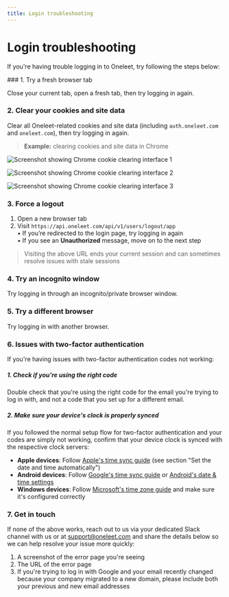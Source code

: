 ```yaml
---
title: Login troubleshooting
---
```



# Login troubleshooting

If you're having trouble logging in to Oneleet, try following the steps below:

<Steps>
### 1. Try a fresh browser tab

Close your current tab, open a fresh tab, then try logging in again.

### 2. Clear your cookies and site data

Clear all Oneleet-related cookies and site data (including `auth.oneleet.com` and `oneleet.com`), then try logging in again.

> **Example:** clearing cookies and site data in Chrome

![Screenshot showing Chrome cookie clearing interface 1](/access/troubleshooting/chrome-clear-cookies-and-site-data-1.png)

![Screenshot showing Chrome cookie clearing interface 2](/access/troubleshooting/chrome-clear-cookies-and-site-data-2.png)

![Screenshot showing Chrome cookie clearing interface 3](/access/troubleshooting/chrome-clear-cookies-and-site-data-3.png)

### 3. Force a logout

1. Open a new browser tab
2. Visit `https://api.oneleet.com/api/v1/users/logout/app`  
   • If you’re redirected to the login page, try logging in again  
   • If you see an **Unauthorized** message, move on to the next step

> Visiting the above URL ends your current session and can sometimes resolve issues with stale sessions

### 4. Try an incognito window

Try logging in through an incognito/private browser window.

### 5. Try a different browser

Try logging in with another browser.

### 6. Issues with two-factor authentication

If you're having issues with two-factor authentication codes not working:

##### 1. Check if you're using the right code

Double check that you're using the right code for the email you're trying to log in with, and not a code that you set up for a different email.

##### 2. Make sure your device's clock is properly synced

If you followed the normal setup flow for two-factor authentication and your codes are simply not working, confirm that your device clock is synced with the respective clock servers:

- **Apple devices**: Follow [Apple's time sync guide](https://support.apple.com/en-al/101619) (see section "Set the date and time automatically")
- **Android devices**: Follow [Google's time sync guide](https://support.google.com/googleplay/thread/55723112?hl=en&msgid=55728968) or [Android's date & time settings](https://support.google.com/android/answer/2841106?hl=en)
- **Windows devices**: Follow [Microsoft's time zone guide](https://support.microsoft.com/en-us/windows/how-to-set-your-time-and-time-zone-dfaa7122-479f-5b98-2a7b-fa0b6e01b261) and make sure it's configured correctly

### 7. Get in touch

If none of the above works, reach out to us via your dedicated Slack channel with us or at support@oneleet.com and share the details below so we can help resolve your issue more quickly:

1. A screenshot of the error page you're seeing
2. The URL of the error page
3. If you're trying to log in with Google and your email recently changed because your company migrated to a new domain, please include both your previous and new email addresses

</Steps>
